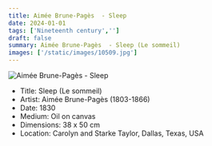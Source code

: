 ```yaml
---
title: Aimée Brune-Pagès  - Sleep
date: 2024-01-01
tags: ['Nineteenth century','']
draft: false
summary: Aimée Brune-Pagès  - Sleep (Le sommeil)
images: ['/static/images/10509.jpg']
---
```


![Aimée Brune-Pagès  - Sleep](/static/images/10509.jpg)

* Title: Sleep (Le sommeil)
* Artist: Aimée Brune-Pagès  (1803-1866)
* Date: 1830
* Medium: Oil on canvas
* Dimensions: 38 x 50 cm
* Location: Carolyn and Starke Taylor, Dallas, Texas, USA



